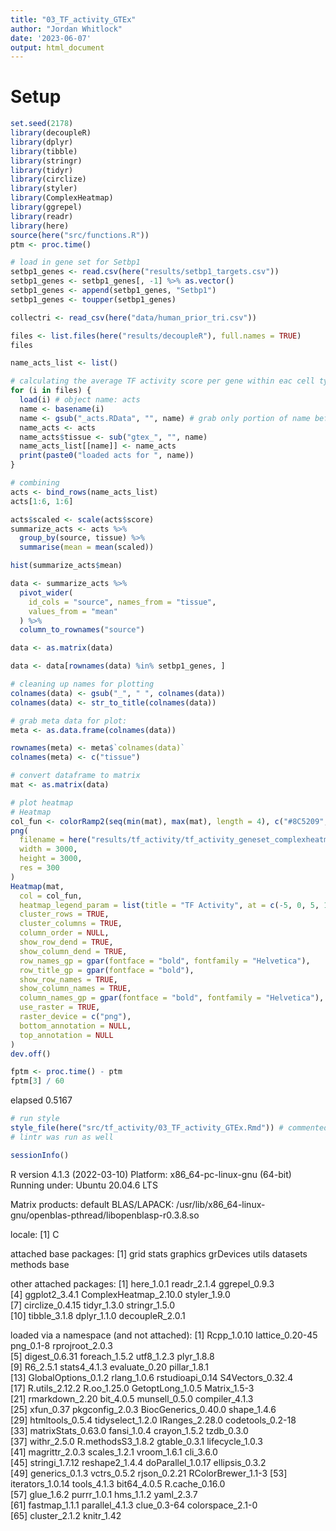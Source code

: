 ```yaml
---
title: "03_TF_activity_GTEx"
author: "Jordan Whitlock"
date: '2023-06-07'
output: html_document
---
```

# Setup
```r
set.seed(2178)
library(decoupleR)
library(dplyr)
library(tibble)
library(stringr)
library(tidyr)
library(circlize)
library(styler)
library(ComplexHeatmap)
library(ggrepel)
library(readr)
library(here)
source(here("src/functions.R"))
ptm <- proc.time()
```

```r
# load in gene set for Setbp1
setbp1_genes <- read.csv(here("results/setbp1_targets.csv"))
setbp1_genes <- setbp1_genes[, -1] %>% as.vector()
setbp1_genes <- append(setbp1_genes, "Setbp1")
setbp1_genes <- toupper(setbp1_genes)
```

```r
collectri <- read_csv(here("data/human_prior_tri.csv"))
```

```r
files <- list.files(here("results/decoupleR"), full.names = TRUE)
files

name_acts_list <- list()

# calculating the average TF activity score per gene within eac cell type across all cells
for (i in files) {
  load(i) # object name: acts
  name <- basename(i)
  name <- gsub("_acts.RData", "", name) # grab only portion of name before '_acts.RData'
  name_acts <- acts
  name_acts$tissue <- sub("gtex_", "", name)
  name_acts_list[[name]] <- name_acts
  print(paste0("loaded acts for ", name))
}

# combining
acts <- bind_rows(name_acts_list)
acts[1:6, 1:6]
```


```r
acts$scaled <- scale(acts$score)
summarize_acts <- acts %>%
  group_by(source, tissue) %>%
  summarise(mean = mean(scaled))

hist(summarize_acts$mean)
```

```r
data <- summarize_acts %>%
  pivot_wider(
    id_cols = "source", names_from = "tissue",
    values_from = "mean"
  ) %>%
  column_to_rownames("source")

data <- as.matrix(data)
```

```r
data <- data[rownames(data) %in% setbp1_genes, ]
```

```r
# cleaning up names for plotting
colnames(data) <- gsub("_", " ", colnames(data))
colnames(data) <- str_to_title(colnames(data))

# grab meta data for plot:
meta <- as.data.frame(colnames(data))

rownames(meta) <- meta$`colnames(data)`
colnames(meta) <- c("tissue")

# convert dataframe to matrix
mat <- as.matrix(data)

# plot heatmap
# Heatmap
col_fun <- colorRamp2(seq(min(mat), max(mat), length = 4), c("#8C5209", "white", "#93C4BE", "#35978F"))
png(
  filename = here("results/tf_activity/tf_activity_geneset_complexheatmap.png"),
  width = 3000,
  height = 3000,
  res = 300
)
Heatmap(mat,
  col = col_fun,
  heatmap_legend_param = list(title = "TF Activity", at = c(-5, 0, 5, 10)),
  cluster_rows = TRUE,
  cluster_columns = TRUE,
  column_order = NULL,
  show_row_dend = TRUE,
  show_column_dend = TRUE,
  row_names_gp = gpar(fontface = "bold", fontfamily = "Helvetica"),
  row_title_gp = gpar(fontface = "bold"),
  show_row_names = TRUE,
  show_column_names = TRUE,
  column_names_gp = gpar(fontface = "bold", fontfamily = "Helvetica"),
  use_raster = TRUE,
  raster_device = c("png"),
  bottom_annotation = NULL,
  top_annotation = NULL
)
dev.off()
```


```r
fptm <- proc.time() - ptm
fptm[3] / 60
```
elapsed 
 0.5167

```r
# run style
style_file(here("src/tf_activity/03_TF_activity_GTEx.Rmd")) # commented out after being run once
# lintr was run as well
```

```r
sessionInfo()
```
R version 4.1.3 (2022-03-10)
Platform: x86_64-pc-linux-gnu (64-bit)
Running under: Ubuntu 20.04.6 LTS

Matrix products: default
BLAS/LAPACK: /usr/lib/x86_64-linux-gnu/openblas-pthread/libopenblasp-r0.3.8.so

locale:
[1] C

attached base packages:
[1] grid      stats     graphics  grDevices utils     datasets  methods   base     

other attached packages:
 [1] here_1.0.1            readr_2.1.4           ggrepel_0.9.3        
 [4] ggplot2_3.4.1         ComplexHeatmap_2.10.0 styler_1.9.0         
 [7] circlize_0.4.15       tidyr_1.3.0           stringr_1.5.0        
[10] tibble_3.1.8          dplyr_1.1.0           decoupleR_2.0.1      

loaded via a namespace (and not attached):
 [1] Rcpp_1.0.10         lattice_0.20-45     png_0.1-8           rprojroot_2.0.3    
 [5] digest_0.6.31       foreach_1.5.2       utf8_1.2.3          plyr_1.8.8         
 [9] R6_2.5.1            stats4_4.1.3        evaluate_0.20       pillar_1.8.1       
[13] GlobalOptions_0.1.2 rlang_1.0.6         rstudioapi_0.14     S4Vectors_0.32.4   
[17] R.utils_2.12.2      R.oo_1.25.0         GetoptLong_1.0.5    Matrix_1.5-3       
[21] rmarkdown_2.20      bit_4.0.5           munsell_0.5.0       compiler_4.1.3     
[25] xfun_0.37           pkgconfig_2.0.3     BiocGenerics_0.40.0 shape_1.4.6        
[29] htmltools_0.5.4     tidyselect_1.2.0    IRanges_2.28.0      codetools_0.2-18   
[33] matrixStats_0.63.0  fansi_1.0.4         crayon_1.5.2        tzdb_0.3.0         
[37] withr_2.5.0         R.methodsS3_1.8.2   gtable_0.3.1        lifecycle_1.0.3    
[41] magrittr_2.0.3      scales_1.2.1        vroom_1.6.1         cli_3.6.0          
[45] stringi_1.7.12      reshape2_1.4.4      doParallel_1.0.17   ellipsis_0.3.2     
[49] generics_0.1.3      vctrs_0.5.2         rjson_0.2.21        RColorBrewer_1.1-3 
[53] iterators_1.0.14    tools_4.1.3         bit64_4.0.5         R.cache_0.16.0     
[57] glue_1.6.2          purrr_1.0.1         hms_1.1.2           yaml_2.3.7         
[61] fastmap_1.1.1       parallel_4.1.3      clue_0.3-64         colorspace_2.1-0   
[65] cluster_2.1.2       knitr_1.42  